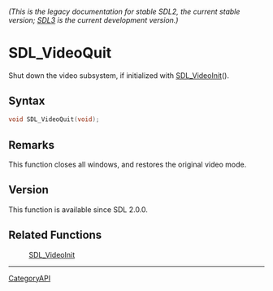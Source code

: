 ====== (This is the legacy documentation for stable SDL2, the current stable version; [https://wiki.libsdl.org/SDL3/ SDL3] is the current development version.) ======
= SDL_VideoQuit =

Shut down the video subsystem, if initialized with [[SDL_VideoInit]]().

== Syntax ==

<syntaxhighlight lang='c'>
void SDL_VideoQuit(void);
</syntaxhighlight>

== Remarks ==

This function closes all windows, and restores the original video mode.

== Version ==

This function is available since SDL 2.0.0.

== Related Functions ==

:[[SDL_VideoInit]]

----
[[CategoryAPI]]


